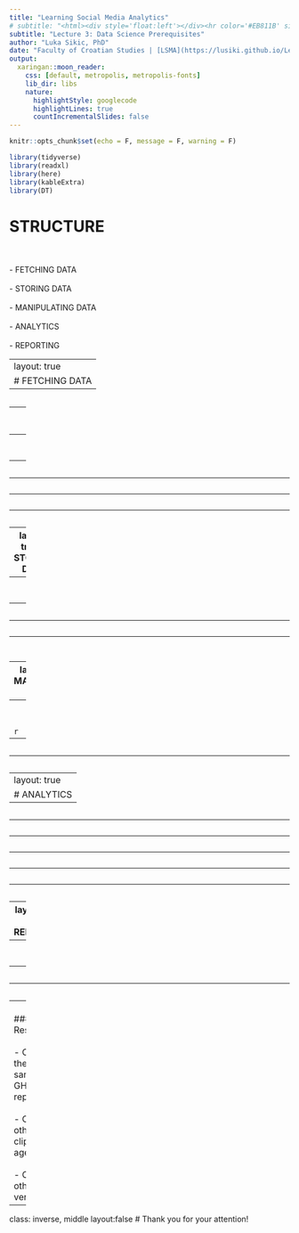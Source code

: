 ```yaml
---
title: "Learning Social Media Analytics"
# subtitle: "<html><div style='float:left'></div><hr color='#EB811B' size=1px width=796px></html>"
subtitle: "Lecture 3: Data Science Prerequisites"
author: "Luka Sikic, PhD"
date: "Faculty of Croatian Studies | [LSMA](https://lusiki.github.io/Learning-Social-Media-Analytics/)" #"`r format(Sys.time(), '%d %B %Y')`"
output:
  xaringan::moon_reader:
    css: [default, metropolis, metropolis-fonts] 
    lib_dir: libs
    nature:
      highlightStyle: googlecode
      highlightLines: true
      countIncrementalSlides: false
---
```




```r
knitr::opts_chunk$set(echo = F, message = F, warning = F)
```


```r
library(tidyverse)
library(readxl)
library(here)
library(kableExtra)
library(DT)
```


# STRUCTURE
<br>
<br>
- FETCHING DATA
<br>
<br>
- STORING DATA
<br>
<br>
- MANIPULATING DATA
<br>
<br>
- ANALYTICS
<br>
<br>
-  REPORTING


---
layout: true
# FETCHING DATA
---



```r


```


---
<br>
<br>

```r

```

---
<br>
<br>
```r

```

---

```r

```

---

```r

```

---

```r

```

---

```r

```

---
layout: true
# STORING DATA
---
<br>
<br>
```r

```

---

```r

```

---

```r

```

---

```r

```


```r

```

---
layout: true
# MANIPULATING DATA
---
<br>
<br>

```r

```

---

```r

```
  
---

```r

```

---
layout: true
# ANALYTICS
---

```r

```
  
---

```r


```

---

```r

```

---

```r

```
  
---

```r

```

---

```r

```
  
---
layout: true
# REPORTING
---
<br>
<br>
```r

```
  
---

```r


```

---

```r

``` 
  
  
---
<br>
#### Resources
<br>
<br>
- Check the data sample in GHub repo
<br>
<br>
- Check other clipping agencies
<br>
<br>
- Check other data vendors

---
class: inverse, middle
layout:false
# Thank you for your attention!